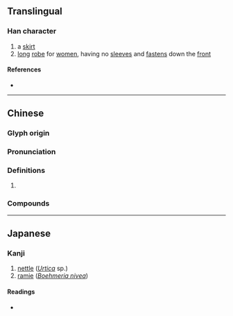 {{character info/new}}
==Translingual==

===Han character===
{{Han char|rn=50|rad=巾|as=05|sn=8|four=44247|canj=LBDHE|ids=⿰巾皮}}

# a [[skirt]]
# [[long]] [[robe]] for [[women]], having no [[sleeve]]s and [[fasten]]s down the [[front]]

====References====
* {{Han ref|kx=0329.420|dkj=08846|dj=0635.160|hdz=10736.010|uh=5E14|ud=24084|bh=CC6E|bd=52334}}

----

==Chinese==
{{zh-forms}}

===Glyph origin===
{{Han etym}}
{{Han compound|巾|皮|ls=psc|c1=s|c2=p|t1=cloth}}

===Pronunciation===
{{zh-pron
|m=pèi,pī
|c=pei3
|mc=y
|oc=y
|cat=
}}

===Definitions===
{{zh-hanzi}}

# {{rfdef|zh}}

===Compounds===
{{zh-der|官衫帔子|冠帔|鳳冠霞帔|霞帔|羅帔}}

----

==Japanese==

===Kanji===
{{ja-kanji|grade=|rs=巾05}}

# [[nettle]] (''[[Urtica]]'' sp.)
# [[ramie]] (''[[Boehmeria nivea]]'')

====Readings====
* {{ja-readings|on=ひ|kun=ふくろ}}